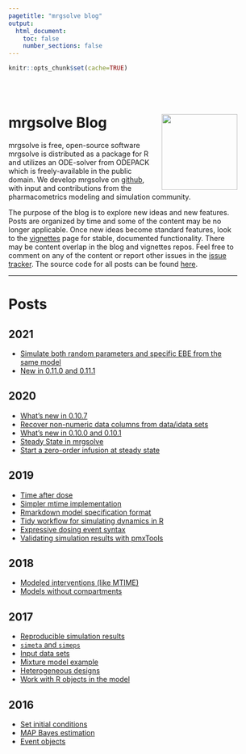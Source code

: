 ```yaml
---
pagetitle: "mrgsolve blog"
output: 
  html_document:
    toc: false
    number_sections: false
---
```


```r
knitr::opts_chunk$set(cache=TRUE)
```


<style type="text/css">
.title {
  display: none;
}

#getting-started img {
  margin-right: 10px;
}

</style>

<div class="row" style="padding-top: 30px; width: 90%">
<!--div class="col-sm-6"-->

# **mrgsolve <blu>Blog</blu>** <img src="images/mrgsolve_hex.png" align="right" width="150px"></img>


mrgsolve is free, open-source software
mrgsolve is distributed as a package for R and utilizes an ODE-solver from 
ODEPACK which is freely-available in the public domain.  We develop mrgsolve 
on [<gre>github</gre>](http://www.github.com/metrumresearchgroup/mrgsolve), with input and 
contributions from the pharmacometrics modeling and simulation community.  


The purpose of the blog is to explore new ideas and new features. Posts
are organized by time and some of the content may be no longer applicable. 
Once new ideas become standard features, look to the [<gre>vignettes</gre>](https://mrgsolve.github.io/vignettes) page for stable, 
documented functionality.  There may be content overlap in the 
blog and vignettes repos. Feel free to comment on any of the 
content or report other issues in the [<gre>issue tracker</gre>](https://github.com/mrgsolve/blog/issues).  The source code 
for all posts can be found [<gre>here</gre>](https://github.com/mrgsolve/blog/).

<hr></hr>

# Posts

## 2021
  - [Simulate both random parameters and specific EBE from the same model](simulate-ebe.html)
  - [New in 0.11.0 and 0.11.1](new-0-11-0.html)

## 2020
  - [What's new in 0.10.7](new-0-10-7.html)
  - [Recover non-numeric data columns from data/idata sets](recover.html)
  - [What's new in 0.10.0 and 0.10.1](new-0-10-1.html)
  - [Steady State in mrgsolve](steady-state.html)
  - [Start a zero-order infusion at steady state](zero-ss.html)

## 2019
  - [Time after dose](time_after_dose.html)
  - [Simpler mtime implementation](mtime.html)
  - [Rmarkdown model specification format](rmd_model.html)
  - [Tidy workflow for simulating dynamics in R](sir.html)
  - [Expressive dosing event syntax](2019-ev_rx.html)
  - [Validating simulation results with pmxTools](validation_pmxtools.html)

## 2018

  - [Modeled interventions (like MTIME)](2018-modeled-interventions.html)
  - [Models without compartments](2018-pred.html)

## 2017

  - [Reproducible simulation results](2017-reproducible.html)
  - [`simeta` and `simeps`](2017-simeta.html)
  - [Input data sets](2017-input_data_set.html)
  - [Mixture model example](2017-mixture-model.html)
  - [Heterogeneous designs](2017-as_deslist.html)
  - [Work with R objects in the model](2017-appx.html)

## 2016
  - [Set initial conditions](init.html)
  - [MAP Bayes estimation](map_bayes.html)
  - [Event objects](events.html)

</div>

